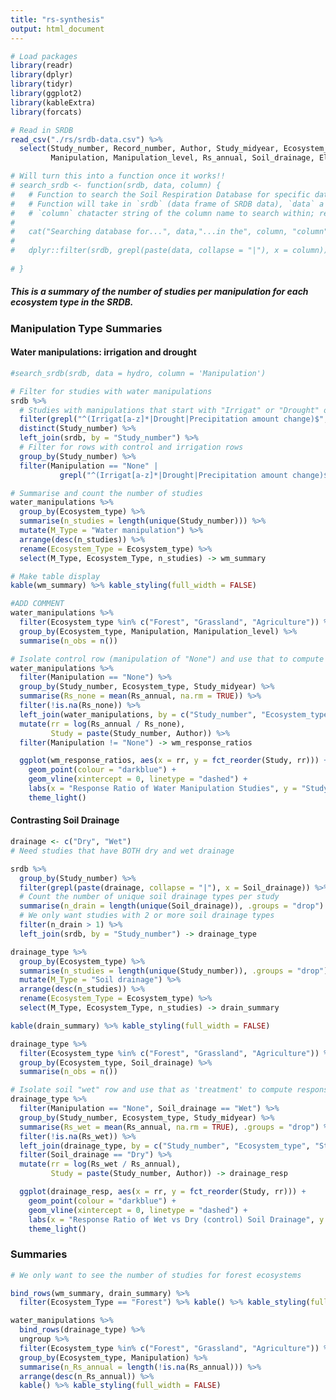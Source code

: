 ```yaml
---
title: "rs-synthesis"
output: html_document
---
```


```r
# Load packages
library(readr)
library(dplyr)
library(tidyr)
library(ggplot2)
library(kableExtra)
library(forcats)

# Read in SRDB
read_csv("./rs/srdb-data.csv") %>% 
  select(Study_number, Record_number, Author, Study_midyear, Ecosystem_type, 
         Manipulation, Manipulation_level, Rs_annual, Soil_drainage, Elevation) -> srdb

# Will turn this into a function once it works!!
# search_srdb <- function(srdb, data, column) {
#   # Function to search the Soil Respiration Database for specific data in a specified column
#   # Function will take in `srdb` (data frame of SRDB data), `data` a vector of values to search, and
#   # `column` chatacter string of the column name to search within; returns a dataframe with search results
#   
#   cat("Searching database for...", data,"...in the", column, "column")
#   
#   dplyr::filter(srdb, grepl(paste(data, collapse = "|"), x = column))
  
# }
```
##### This is a summary of the number of studies per manipulation for each ecosystem type in the SRDB.

### Manipulation Type Summaries {.tabset .tabset-pills}

#### Water manipulations: irrigation and drought
```r

#search_srdb(srdb, data = hydro, column = 'Manipulation')

# Filter for studies with water manipulations
srdb %>% 
  # Studies with manipulations that start with "Irrigat" or "Drought" or are "Precipitation amount change"
  filter(grepl("^(Irrigat[a-z]*|Drought|Precipitation amount change)$", Manipulation, ignore.case = TRUE)) %>% 
  distinct(Study_number) %>% 
  left_join(srdb, by = "Study_number") %>%
  # Filter for rows with control and irrigation rows
  group_by(Study_number) %>% 
  filter(Manipulation == "None" |
           grepl("^(Irrigat[a-z]*|Drought|Precipitation amount change)$", Manipulation, ignore.case = TRUE))  -> water_manipulations

# Summarise and count the number of studies
water_manipulations %>% 
  group_by(Ecosystem_type) %>% 
  summarise(n_studies = length(unique(Study_number))) %>% 
  mutate(M_Type = "Water manipulation") %>% 
  arrange(desc(n_studies)) %>% 
  rename(Ecosystem_Type = Ecosystem_type) %>% 
  select(M_Type, Ecosystem_Type, n_studies) -> wm_summary

# Make table display
kable(wm_summary) %>% kable_styling(full_width = FALSE)

#ADD COMMENT
water_manipulations %>% 
  filter(Ecosystem_type %in% c("Forest", "Grassland", "Agriculture")) %>%
  group_by(Ecosystem_type, Manipulation, Manipulation_level) %>% 
  summarise(n_obs = n())

# Isolate control row (manipulation of "None") and use that to compute response ratio
water_manipulations %>% 
  filter(Manipulation == "None") %>% 
  group_by(Study_number, Ecosystem_type, Study_midyear) %>% 
  summarise(Rs_none = mean(Rs_annual, na.rm = TRUE)) %>% 
  filter(!is.na(Rs_none)) %>% 
  left_join(water_manipulations, by = c("Study_number", "Ecosystem_type", "Study_midyear")) %>% 
  mutate(rr = log(Rs_annual / Rs_none), 
         Study = paste(Study_number, Author)) %>% 
  filter(Manipulation != "None") -> wm_response_ratios

  ggplot(wm_response_ratios, aes(x = rr, y = fct_reorder(Study, rr))) + 
    geom_point(colour = "darkblue") + 
    geom_vline(xintercept = 0, linetype = "dashed") + 
    labs(x = "Response Ratio of Water Manipulation Studies", y = "Study") +
    theme_light()

```

#### Contrasting Soil Drainage

```r

drainage <- c("Dry", "Wet")
# Need studies that have BOTH dry and wet drainage 

srdb %>%   
  group_by(Study_number) %>% 
  filter(grepl(paste(drainage, collapse = "|"), x = Soil_drainage)) %>% 
  # Count the number of unique soil drainage types per study 
  summarise(n_drain = length(unique(Soil_drainage)), .groups = "drop") %>% 
  # We only want studies with 2 or more soil drainage types
  filter(n_drain > 1) %>% 
  left_join(srdb, by = "Study_number") -> drainage_type

drainage_type %>% 
  group_by(Ecosystem_type) %>% 
  summarise(n_studies = length(unique(Study_number)), .groups = "drop") %>% 
  mutate(M_Type = "Soil drainage") %>% 
  arrange(desc(n_studies)) %>% 
  rename(Ecosystem_Type = Ecosystem_type) %>% 
  select(M_Type, Ecosystem_Type, n_studies) -> drain_summary

kable(drain_summary) %>% kable_styling(full_width = FALSE)

drainage_type %>% 
  filter(Ecosystem_type %in% c("Forest", "Grassland", "Agriculture")) %>% 
  group_by(Ecosystem_type, Soil_drainage) %>% 
  summarise(n_obs = n())

# Isolate soil "wet" row and use that as 'treatment' to compute response ratio
drainage_type %>% 
  filter(Manipulation == "None", Soil_drainage == "Wet") %>% 
  group_by(Study_number, Ecosystem_type, Study_midyear) %>% 
  summarise(Rs_wet = mean(Rs_annual, na.rm = TRUE), .groups = "drop") %>% 
  filter(!is.na(Rs_wet)) %>% 
  left_join(drainage_type, by = c("Study_number", "Ecosystem_type", "Study_midyear")) %>% 
  filter(Soil_drainage == "Dry") %>% 
  mutate(rr = log(Rs_wet / Rs_annual), 
         Study = paste(Study_number, Author)) -> drainage_resp

  ggplot(drainage_resp, aes(x = rr, y = fct_reorder(Study, rr))) + 
    geom_point(colour = "darkblue") + 
    geom_vline(xintercept = 0, linetype = "dashed") + 
    labs(x = "Response Ratio of Wet vs Dry (control) Soil Drainage", y = "Study") +
    theme_light()

```

### Summaries

```r

# We only want to see the number of studies for forest ecosystems 

bind_rows(wm_summary, drain_summary) %>% 
  filter(Ecosystem_Type == "Forest") %>% kable() %>% kable_styling(full_width = FALSE)

water_manipulations %>% 
  bind_rows(drainage_type) %>%
  ungroup %>% 
  filter(Ecosystem_type %in% c("Forest", "Grassland", "Agriculture")) %>% 
  group_by(Ecosystem_type, Manipulation) %>% 
  summarise(n_Rs_annual = length(!is.na(Rs_annual))) %>% 
  arrange(desc(n_Rs_annual)) %>% 
  kable() %>% kable_styling(full_width = FALSE)
```

